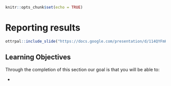 

```r
knitr::opts_chunk$set(echo = TRUE)
```

# **Reporting results**

```r
ottrpal::include_slide("https://docs.google.com/presentation/d/114QYFmKuJ2M5E3tlBw8Gwu2xI09tb8gnrKrNkMY9CG4/edit#slide=id.g145cde68be4_0_154")
```

## Learning Objectives

Through the completion of this section our goal is that you will be able to:

- 
